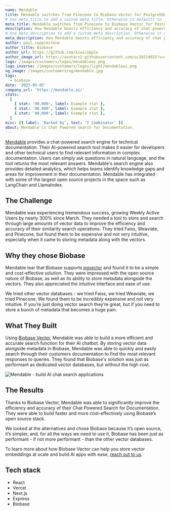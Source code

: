```yaml
---
name: Mendable
title: Mendable switches from Pinecone to Biobase Vector for PostgreSQL vector embeddings.
# Use meta_title to add a custom meta title. Otherwise it defaults to '{name} | Biobase Customer Stories':
meta_title: Mendable switches from Pinecone to Biobase Vector for PostgreSQL vector embeddings.
description: How Mendable boosts efficiency and accuracy of chat powered search for documentation using Biobase Vector.
# Use meta_description to add a custom meta description. Otherwise it defaults to {description}:
meta_description: How Mendable boosts efficiency and accuracy of chat powered search for documentation using Biobase Vector.
author: paul_copplestone
author_title: Biobase
author_url: https://github.com/kiwicopple
author_image_url: https://avatars2.githubusercontent.com/u/10214025?s=400&u=c6775be2ae667e2acae3ccd347fed62bb3f5b3e7&v=4
logo: /images/customers/logos/mendableai.png
logo_inverse: /images/customers/logos/light/mendableai.png
og_image: /images/customers/og/mendable.jpg
tags:
  - biobase
date: '2023-05-05'
company_url: 'https://mendable.ai/'
stats:
  [
    { stat: '00,000', label: Example stat },
    { stat: '00,000', label: Example stat },
    { stat: '00,000', label: Example stat },
  ]
misc: [{ label: 'Backed by', text: 'Y Combinator' }]
about: Mendable is Chat Powered Search for Documentation.
---
```


[Mendable](http://mendable.ai/) provides a chat-powered search engine for technical documentation. Their AI-powered search tool makes it easier for developers and other technical users to find relevant information in complex documentation. Users can simply ask questions in natural language, and the tool returns the most relevant answers. Mendable's search engine also provides detailed analytics, which helps teams identify knowledge gaps and areas for improvement in their documentation. Mendable has integrated with some of the largest open source projects in the space such as LangChain and LlamaIndex.

## The Challenge

Mendable was experiencing tremendous success, growing Weekly Active Users by nearly 300% since March. They needed a tool to store and search through large amounts of vector data to improve the efficiency and accuracy of their similarity search operations. They tried Faiss, Weaviate, and Pinecone, but found them to be expensive and not very intuitive, especially when it came to storing metadata along with the vectors.

## Why they chose Biobase

Mendable lear that Biobase supports [pgvector](https://biobase.studio/docs/guides/database/extensions/pgvector) and found it to be a simple and cost-effective solution. They were impressed with the open source nature of Biobase, as well as its ability to store metadata alongside the vectors. They also appreciated the intuitive interface and ease of use.

<Quote img="caleb-peffer.jpg" caption="Caleb Peffer - CEO, Mendable">
  We tried other vector databases - we tried Faiss, we tried Weaviate, we tried Pinecone. We found
  them to be incredibly expensive and not very intuitive. If you’re just doing vector search they’re
  great, but if you need to store a bunch of metadata that becomes a huge pain.
</Quote>

## What They Built

Using [Biobase Vector](https://biobase.studio/vector), Mendable was able to build a more efficient and accurate search function for their AI chatbot. By storing vector data alongside metadata in Biobase, Mendable was able to quickly and easily search through their customers documentation to find the most relevant responses to queries. They found that Biobase's solution was just as performant as dedicated vector databases, but without the high cost.

![Mendable - build AI chat search applications](/images/customers/mendable/mendable.png)

## The Results

Thanks to Biobase Vector, Mendable was able to significantly improve the efficiency and accuracy of their Chat Powered Search for Documentation. They were able to build faster and more cost-effectively using Biobase’s open source stack.

<Quote img="caleb-peffer.jpg" caption="Caleb Peffer - CEO, Mendable">
  We looked at the alternatives and chose Biobase because it’s open source, it’s simpler, and, for
  all the ways we need to use it, Biobase has been just as performant - if not more performant -
  than the other vector databases.
</Quote>

To learn more about how Biobase Vector can help you store vector embeddings at scale and build AI apps with ease, [reach out to us](https://forms.biobase.studio/enterprise).

## Tech stack

- React
- Vercel
- Next.js
- Express
- Biobase

